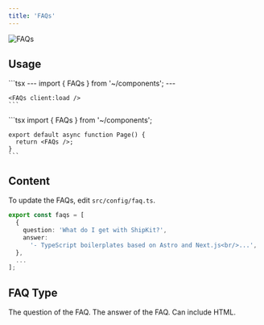 ```yaml
---
title: 'FAQs'
---
```


<img src="/images/faqs.png" alt="FAQs" />

## Usage

<Tabs>
  <Tab title="Astro">
    ```tsx
    ---
    import { FAQs } from '~/components';
    ---
    
    <FAQs client:load />
    ```
  </Tab>

  <Tab title="Next.js">
    ```tsx
    import { FAQs } from '~/components';

    export default async function Page() {
      return <FAQs />;
    }
    ```
  </Tab>
</Tabs>

## Content

To update the FAQs, edit `src/config/faq.ts`.

```typescript
export const faqs = [
  {
    question: 'What do I get with ShipKit?',
    answer:
      '- TypeScript boilerplates based on Astro and Next.js<br/>...',
  },
  ...
];
```

## FAQ Type

<ResponseField name="question" type="string" required>
  The question of the FAQ.
</ResponseField>

<ResponseField name="answer" type="string" required>
  The answer of the FAQ. Can include HTML.
</ResponseField>
